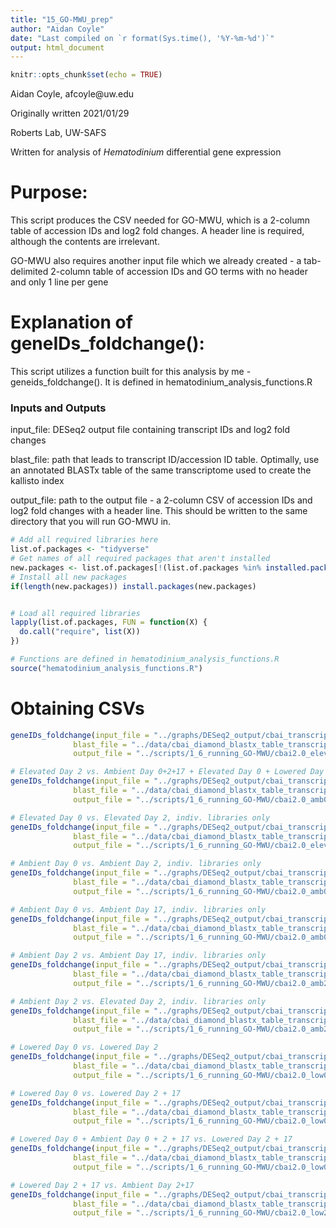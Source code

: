 ```yaml
---
title: "15_GO-MWU_prep"
author: "Aidan Coyle"
date: "Last compiled on `r format(Sys.time(), '%Y-%m-%d')`"
output: html_document
---
```


```r
knitr::opts_chunk$set(echo = TRUE)
```

Aidan Coyle, afcoyle@uw.edu

Originally written 2021/01/29

Roberts Lab, UW-SAFS

Written for analysis of _Hematodinium_ differential gene expression

# Purpose:

This script produces the CSV needed for GO-MWU, which is a 2-column table of accession IDs and log2 fold changes. A header line is required, although the contents are irrelevant.

GO-MWU also requires another input file which we already created - a tab-delimited 2-column table of accession IDs and GO terms with no header and only 1 line per gene

# Explanation of geneIDs_foldchange():

This script utilizes a function built for this analysis by me - geneids_foldchange(). It is defined in hematodinium_analysis_functions.R

### Inputs and Outputs

input_file: DESeq2 output file containing transcript IDs and log2 fold changes

blast_file: path that leads to transcript ID/accession ID table. Optimally, use an annotated BLASTx table of the same transcriptome used to create the kallisto index

output_file: path to the output file - a 2-column CSV of accession IDs and log2 fold changes with a header line. This should be written to the same directory that you will run GO-MWU in.

```r
# Add all required libraries here
list.of.packages <- "tidyverse"
# Get names of all required packages that aren't installed
new.packages <- list.of.packages[!(list.of.packages %in% installed.packages()[, "Package"])]
# Install all new packages
if(length(new.packages)) install.packages(new.packages)


# Load all required libraries
lapply(list.of.packages, FUN = function(X) {
  do.call("require", list(X))
})

# Functions are defined in hematodinium_analysis_functions.R
source("hematodinium_analysis_functions.R")
```

# Obtaining CSVs

```r
geneIDs_foldchange(input_file = "../graphs/DESeq2_output/cbai_transcriptomev2.0/elev2_vs_amb02_indiv_only/AllGenes_wcols.txt",
              blast_file = "../data/cbai_diamond_blastx_table_transcriptomev2.0.txt",
              output_file = "../scripts/1_6_running_GO-MWU/cbai2.0_elev2_vs_amb02_indiv_l2FC.csv")

# Elevated Day 2 vs. Ambient Day 0+2+17 + Elevated Day 0 + Lowered Day 0
geneIDs_foldchange(input_file = "../graphs/DESeq2_output/cbai_transcriptomev2.0/amb0217_elev0_low0_vs_elev2/AllGenes_wcols.txt",
              blast_file = "../data/cbai_diamond_blastx_table_transcriptomev2.0.txt",
              output_file = "../scripts/1_6_running_GO-MWU/cbai2.0_amb0217_elev0_low0_vs_elev2_l2FC.csv")

# Elevated Day 0 vs. Elevated Day 2, indiv. libraries only
geneIDs_foldchange(input_file = "../graphs/DESeq2_output/cbai_transcriptomev2.0/elev0_vs_elev2_indiv/AllGenes_wcols.txt",
              blast_file = "../data/cbai_diamond_blastx_table_transcriptomev2.0.txt",
              output_file = "../scripts/1_6_running_GO-MWU/cbai2.0_elev0_vs_elev2_indiv_l2FC.csv")

# Ambient Day 0 vs. Ambient Day 2, indiv. libraries only
geneIDs_foldchange(input_file = "../graphs/DESeq2_output/cbai_transcriptomev2.0/amb0_vs_amb2_indiv/AllGenes_wcols.txt",
              blast_file = "../data/cbai_diamond_blastx_table_transcriptomev2.0.txt",
              output_file = "../scripts/1_6_running_GO-MWU/cbai2.0_amb0_vs_amb2_indiv_l2FC.csv")

# Ambient Day 0 vs. Ambient Day 17, indiv. libraries only
geneIDs_foldchange(input_file = "../graphs/DESeq2_output/cbai_transcriptomev2.0/amb0_vs_amb17_indiv/AllGenes_wcols.txt",
              blast_file = "../data/cbai_diamond_blastx_table_transcriptomev2.0.txt",
              output_file = "../scripts/1_6_running_GO-MWU/cbai2.0_amb0_vs_amb17_indiv_l2FC.csv")

# Ambient Day 2 vs. Ambient Day 17, indiv. libraries only
geneIDs_foldchange(input_file = "../graphs/DESeq2_output/cbai_transcriptomev2.0/amb2_vs_amb17_indiv/AllGenes_wcols.txt",
              blast_file = "../data/cbai_diamond_blastx_table_transcriptomev2.0.txt",
              output_file = "../scripts/1_6_running_GO-MWU/cbai2.0_amb2_vs_amb17_indiv_l2FC.csv")

# Ambient Day 2 vs. Elevated Day 2, indiv. libraries only
geneIDs_foldchange(input_file = "../graphs/DESeq2_output/cbai_transcriptomev2.0/amb2_vs_elev2_indiv/AllGenes_wcols.txt",
              blast_file = "../data/cbai_diamond_blastx_table_transcriptomev2.0.txt",
              output_file = "../scripts/1_6_running_GO-MWU/cbai2.0_amb2_vs_elev2_indiv_l2FC.csv")

# Lowered Day 0 vs. Lowered Day 2
geneIDs_foldchange(input_file = "../graphs/DESeq2_output/cbai_transcriptomev2.0/low0_vs_low2_indiv/AllGenes_wcols.txt",
              blast_file = "../data/cbai_diamond_blastx_table_transcriptomev2.0.txt",
              output_file = "../scripts/1_6_running_GO-MWU/cbai2.0_low0_vs_low2_indiv_l2FC.csv")

# Lowered Day 0 vs. Lowered Day 2 + 17
geneIDs_foldchange(input_file = "../graphs/DESeq2_output/cbai_transcriptomev2.0/low0_vs_low217_indiv/AllGenes_wcols.txt",
              blast_file = "../data/cbai_diamond_blastx_table_transcriptomev2.0.txt",
              output_file = "../scripts/1_6_running_GO-MWU/cbai2.0_low0_vs_low217_indiv_l2FC.csv")

# Lowered Day 0 + Ambient Day 0 + 2 + 17 vs. Lowered Day 2 + 17
geneIDs_foldchange(input_file = "../graphs/DESeq2_output/cbai_transcriptomev2.0/low0_amb0217_vs_low217_indiv/AllGenes_wcols.txt",
              blast_file = "../data/cbai_diamond_blastx_table_transcriptomev2.0.txt",
              output_file = "../scripts/1_6_running_GO-MWU/cbai2.0_low0_amb0217_vs_low217_indiv_l2FC.csv")

# Lowered Day 2 + 17 vs. Ambient Day 2+17
geneIDs_foldchange(input_file = "../graphs/DESeq2_output/cbai_transcriptomev2.0/low217_vs_amb217_indiv/AllGenes_wcols.txt",
              blast_file = "../data/cbai_diamond_blastx_table_transcriptomev2.0.txt",
              output_file = "../scripts/1_6_running_GO-MWU/cbai2.0_low217_vs_amb217_indiv_l2FC.csv")

```